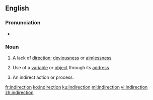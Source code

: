 ==English==

===Pronunciation===
* {{IPA|/ˈɪndəˈɹɛkʃən/|/ˈɪndɪˈɹɛkʃən/|/ˈɪndaɪˈɹɛkʃən/|lang=en}}

===Noun===
{{wikipedia}}
{{en-noun}}

# A lack of [[direction]]; [[deviousness]] or [[aimlessness]]
# {{label|en|computing}} Use of a [[variable]] or [[object]] through its [[address]]
# An indirect action or process.

[[fr:indirection]]
[[ko:indirection]]
[[ku:indirection]]
[[ml:indirection]]
[[vi:indirection]]
[[zh:indirection]]